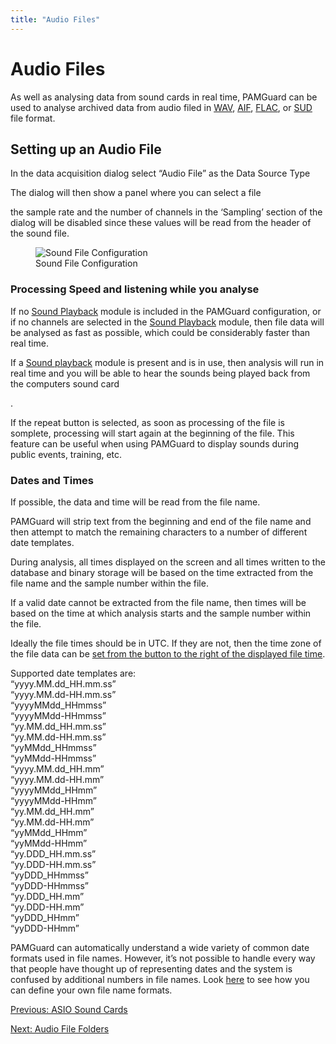 ```yaml
---
title: "Audio Files"
---
```

Audio Files
===========

As well as analysing data from sound cards in real time, PAMGuard can be used to analyse archived data from audio filed in [WAV](https://en.wikipedia.org/wiki/WAV), [AIF](https://en.wikipedia.org/wiki/Audio_Interchange_File_Format), [FLAC](https://en.wikipedia.org/wiki/FLAC), or [SUD](sudfiles.html) file format.

  

Setting up an Audio File
------------------------

In the data acquisition dialog select "Audio File" as the Data Source Type

The dialog will then show a panel where you can select a file

the sample rate and the number of channels in the 'Sampling' section of the dialog will be disabled since these values will be read from the header of the sound file.

![Sound File Configuration](images/FileConfiguration.png)

### Processing Speed and listening while you analyse

If no [Sound Playback](../../soundPlaybackHelp/docs/soundPlayback_soundPlayback.html) module is included in the PAMGuard configuration, or if no channels are selected in the [Sound Playback](../../soundPlaybackHelp/docs/soundPlayback_soundPlayback.html) module, then file data will be analysed as fast as possible, which could be considerably faster than real time.

If a [Sound playback](../../soundPlaybackHelp/docs/soundPlayback_soundPlayback.html) module is present and is in use, then analysis will run in real time and you will be able to hear the sounds being played back from the computers sound card

.

If the repeat button is selected, as soon as processing of the file is somplete, processing will start again at the beginning of the file. This feature can be useful when using PAMGuard to display sounds during public events, training, etc.

### Dates and Times

If possible, the data and time will be read from the file name.

PAMGuard will strip text from the beginning and end of the file name and then attempt to match the remaining characters to a number of different date templates.

During analysis, all times displayed on the screen and all times written to the database and binary storage will be based on the time extracted from the file name and the sample number within the file.

If a valid date cannot be extracted from the file name, then times will be based on the time at which analysis starts and the sample number within the file.

Ideally the file times should be in UTC. If they are not, then the time zone of the file data can be [set from the button to the right of the displayed file time](FileTimeZone.html).

Supported date templates are:  
"yyyy.MM.dd\_HH.mm.ss"  
"yyyy.MM.dd-HH.mm.ss"  
"yyyyMMdd\_HHmmss"  
"yyyyMMdd-HHmmss"  
"yy.MM.dd\_HH.mm.ss"  
"yy.MM.dd-HH.mm.ss"  
"yyMMdd\_HHmmss"  
"yyMMdd-HHmmss"  
"yyyy.MM.dd\_HH.mm"  
"yyyy.MM.dd-HH.mm"  
"yyyyMMdd\_HHmm"  
"yyyyMMdd-HHmm"  
"yy.MM.dd\_HH.mm"  
"yy.MM.dd-HH.mm"  
"yyMMdd\_HHmm"  
"yyMMdd-HHmm"  
"yy.DDD\_HH.mm.ss"  
"yy.DDD-HH.mm.ss"  
"yyDDD\_HHmmss"  
"yyDDD-HHmmss"  
"yy.DDD\_HH.mm"  
"yy.DDD-HH.mm"  
"yyDDD\_HHmm"  
"yyDDD-HHmm"

PAMGuard can automatically understand a wide variety of common date formats used in file names. However, it's not possible to handle every way that people have thought up of representing dates and the system is confused by additional numbers in file names. Look [here](FileTimeZone.html) to see how you can define your own file name formats.

  

[Previous: ASIO Sound Cards](AcquisitionAsioSoundCard.html)

[Next: Audio File Folders](AcquisitionFileFolder.html)

